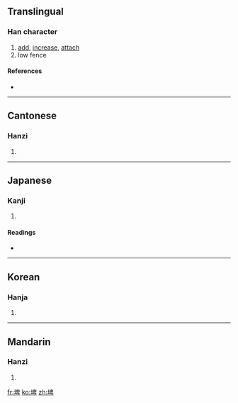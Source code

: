 ==Translingual==

===Han character===
{{Han char|rn=32|rad=土|as=08|sn=11|four=4614<sub>0</sub>|canj=土竹田十 (GHWJ)}}

# [[add]], [[increase]], [[attach]]
# low fence

====References====
* {{Han ref|kx=0230.290|dkj=05167|dj=0466.330|hdz=10454.050|uh=57E4|ud=22500|bh=B0F1|bd=45297}}

----

==Cantonese==

===Hanzi===
{{yue-hanzi|jyut=|y=pei4}}

# {{defn|Cantonese}}

----

==Japanese==

===Kanji===
{{ja-kanji|grade=|rs=土08}}

# {{defn|Japanese}}

====Readings====
* {{ja-readings|on=[[ひ]] (hi), [[び]] (bi), [[へい]] (hei)|kun=[[ます]] (masu), [[あたへる]] (ataheru), [[たすける]] (tasukeru), [[ひくいひめがき]] (hikuihimegaki)}}

----

==Korean==

===Hanja===
{{ko-hanja|hangeul=비|rv=bi|mr=pi}}

# {{defn|Korean}}

----

==Mandarin==

===Hanzi===
{{cmn-hanzi|pin=[[pí]] ([[pi2]])|wg=p'i<sup>2</sup>}}

# {{defn|Mandarin}}

[[fr:埤]]
[[ko:埤]]
[[zh:埤]]